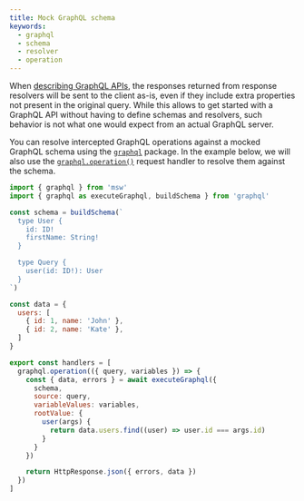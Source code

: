 ```yaml
---
title: Mock GraphQL schema
keywords:
  - graphql
  - schema
  - resolver
  - operation
---
```


When [describing GraphQL APIs](/docs/network-behavior/graphql), the responses returned from response resolvers will be sent to the client as-is, even if they include extra properties not present in the original query. While this allows to get started with a GraphQL API without having to define schemas and resolvers, such behavior is not what one would expect from an actual GraphQL server.

You can resolve intercepted GraphQL operations against a mocked GraphQL schema using the [`graphql`](npmjs.com/package/graphql) package. In the example below, we will also use the [`graphql.operation()`](/docs/api/graphql#graphloperationresolver) request handler to resolve them against the schema.

```js {2,4-13,24-33}
import { graphql } from 'msw'
import { graphql as executeGraphql, buildSchema } from 'graphql'

const schema = buildSchema(`
  type User {
    id: ID!
    firstName: String!
  }

  type Query {
    user(id: ID!): User
  }
`)

const data = {
  users: [
    { id: 1, name: 'John' },
    { id: 2, name: 'Kate' },
  ]
}

export const handlers = [
  graphql.operation(({ query, variables }) => {
    const { data, errors } = await executeGraphql({
      schema,
      source: query,
      variableValues: variables,
      rootValue: {
        user(args) {
          return data.users.find((user) => user.id === args.id)
        }
      }
    })

    return HttpResponse.json({ errors, data })
  })
]
```
